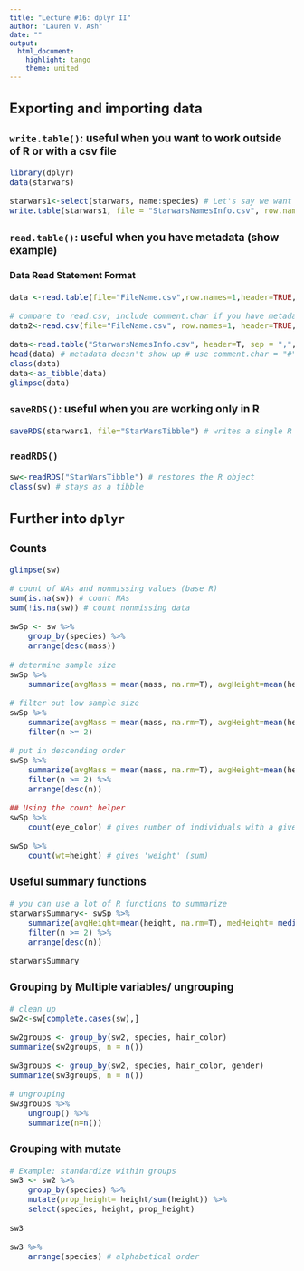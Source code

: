 ```yaml
---
title: "Lecture #16: dplyr II"
author: "Lauren V. Ash"
date: ""
output: 
  html_document: 
    highlight: tango
    theme: united
---
```

<font size="3"> 


## Exporting and importing data
### `write.table()`: useful when you want to work outside of R or with a csv file
```r
library(dplyr)
data(starwars)

starwars1<-select(starwars, name:species) # Let's say we want to create a new csv file with our R object
write.table(starwars1, file = "StarwarsNamesInfo.csv", row.names = F, sep = ",") # creating a csv with write.table()

```

### `read.table()`: useful when you have metadata (show example)
#### Data Read Statement Format
```r
data <-read.table(file="FileName.csv",row.names=1,header=TRUE,sep=",",stringsAsFactors=FALSE)

# compare to read.csv; include comment.char if you have metadata
data2<-read.csv(file="FileName.csv", row.names=1, header=TRUE, sep=",",stringsAsFactors=FALSE, comment.char = "#")
```

```r
data<-read.table("StarwarsNamesInfo.csv", header=T, sep = ",", stringsAsFactors = F) #our dataset has a header and the character variables are not factors
head(data) # metadata doesn't show up # use comment.char = "#" if you use read.csv()
class(data)
data<-as_tibble(data) 
glimpse(data)

```

### `saveRDS()`: useful when you are working only in R
```r
saveRDS(starwars1, file="StarWarsTibble") # writes a single R object to a file
```

### `readRDS()`
```r
sw<-readRDS("StarWarsTibble") # restores the R object
class(sw) # stays as a tibble
```


## Further into `dplyr`

### Counts 
```r
glimpse(sw)

# count of NAs and nonmissing values (base R)
sum(is.na(sw)) # count NAs
sum(!is.na(sw)) # count nonmissing data

swSp <- sw %>%
    group_by(species) %>%
    arrange(desc(mass))
    
# determine sample size   
swSp %>%
    summarize(avgMass = mean(mass, na.rm=T), avgHeight=mean(height, na.rm=T), n=n())

# filter out low sample size
swSp %>%
    summarize(avgMass = mean(mass, na.rm=T), avgHeight=mean(height, na.rm=T), n=n()) %>%
    filter(n >= 2)

# put in descending order
swSp %>%
    summarize(avgMass = mean(mass, na.rm=T), avgHeight=mean(height, na.rm=T), n=n()) %>%
    filter(n >= 2) %>%
    arrange(desc(n))

## Using the count helper
swSp %>%
    count(eye_color) # gives number of individuals with a given eye color (already grouped by species)

swSp %>%
    count(wt=height) # gives 'weight' (sum)

```

### Useful summary functions 
```r
# you can use a lot of R functions to summarize
starwarsSummary<- swSp %>%
    summarize(avgHeight=mean(height, na.rm=T), medHeight= median(height, na.rm=T), height_sd=sd(height, na.rm=T), height_IQR= IQR(height, na.rm=T), min_height=min(height, na.rm=T), first_height=first(height), n=n(), n_eyecolors = n_distinct(eye_color)) %>% #also can use last() and nth(x,#)
    filter(n >= 2) %>%
    arrange(desc(n))

starwarsSummary


```

### Grouping by Multiple variables/ ungrouping 
```r
# clean up
sw2<-sw[complete.cases(sw),]

sw2groups <- group_by(sw2, species, hair_color)
summarize(sw2groups, n = n())

sw3groups <- group_by(sw2, species, hair_color, gender)
summarize(sw3groups, n = n())

# ungrouping
sw3groups %>%
    ungroup() %>%
    summarize(n=n())
```

### Grouping with mutate
```r
# Example: standardize within groups
sw3 <- sw2 %>%
    group_by(species) %>%
    mutate(prop_height= height/sum(height)) %>%
    select(species, height, prop_height)
    
sw3

sw3 %>%
    arrange(species) # alphabetical order

```


</font>